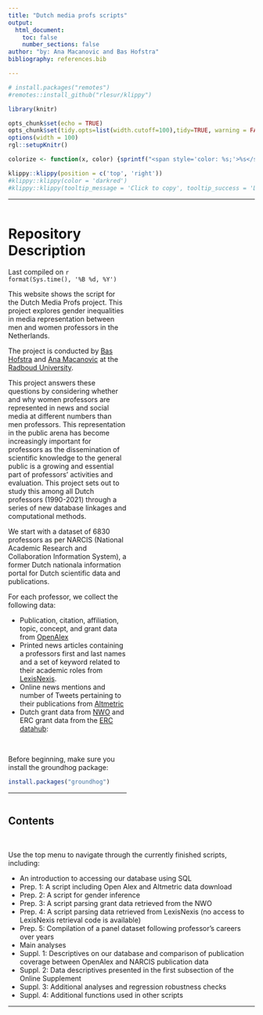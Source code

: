```yaml
---
title: "Dutch media profs scripts"
output:
  html_document:
    toc: false
    number_sections: false
author: "by: Ana Macanovic and Bas Hofstra"
bibliography: references.bib

---
```



```r
# install.packages("remotes")
#remotes::install_github("rlesur/klippy")
``` 

```r
library(knitr)

opts_chunk$set(echo = TRUE)
opts_chunk$set(tidy.opts=list(width.cutoff=100),tidy=TRUE, warning = FALSE, message = FALSE,comment = "#>", cache=TRUE, class.source=c("test"), class.output=c("test2"))
options(width = 100)
rgl::setupKnitr()

colorize <- function(x, color) {sprintf("<span style='color: %s;'>%s</span>", color, x) }

```

```r
klippy::klippy(position = c('top', 'right'))
#klippy::klippy(color = 'darkred')
#klippy::klippy(tooltip_message = 'Click to copy', tooltip_success = 'Done')
```


----

:::::::::::::: {.columns}
::: {.column width="80%"}

# Repository Description
Last compiled on `r format(Sys.time(), '%B %d, %Y')`  

This website shows the script for the Dutch Media Profs project.
This project explores gender inequalities in media representation between men and women 
professors in the Netherlands.

The project is conducted by [Bas Hofstra](https://www.bashofstra.com) and [Ana Macanovic](https://amacanovic.github.io/)
at the [Radboud University](https://www.ru.nl/en).

This project answers these questions by considering whether and why women professors 
are represented in news and social media at different numbers than men professors. 
This representation in the public arena has become increasingly important for 
professors as the dissemination of scientific knowledge to the general public is 
a growing and essential part of professors’ activities and evaluation. This project
sets out to study this among all Dutch professors (1990-2021) through a series of 
new database linkages and computational methods.

We start with a dataset of 6830 professors as per NARCIS (National Academic Research
and Collaboration Information System), a former Dutch nationala information portal
for Dutch scientific data and publications. 

For each professor, we collect the following data:

- Publication, citation, affiliation, topic, concept, and grant data from [OpenAlex](https://openalex.org/)
- Printed news articles containing a professors first and last names and a set of
keyword related to their academic roles from [LexisNexis](https://www.lexisnexis.com/).
- Online news mentions and number of Tweets pertaining to their publications from [Altmetric](https://www.altmetric.com/)
- Dutch grant data from [NWO](https://www.nwo.nl/) and ERC grant data from the [ERC datahub](https://erc.easme-web.eu?mode=7&countries=NL):


<br>

Before beginning, make sure you install the groundhog package:
```r
install.packages("groundhog")
```


----


:::
::: {.column width="80%"}


:::
::::::::::::::



## Contents

<br>

Use the top menu to navigate through the currently finished scripts, including:

- An introduction to accessing our database using SQL
- Prep. 1: A script including Open Alex and Altmetric data download
- Prep. 2: A script for gender inference
- Prep. 3: A script parsing grant data retrieved from the NWO
- Prep. 4: A script parsing data retrieved from LexisNexis (no access to LexisNexis retrieval code is available)
- Prep. 5: Compilation of a panel dataset following professor's careers over years
- Main analyses
- Suppl. 1: Descriptives on our database and comparison of publication coverage between OpenAlex and NARCIS publication data
- Suppl. 2: Data descriptives presented in the first subsection of the Online Supplement
- Suppl. 3: Additional analyses and regression robustness checks
- Suppl. 4: Additional functions used in other scripts

----






